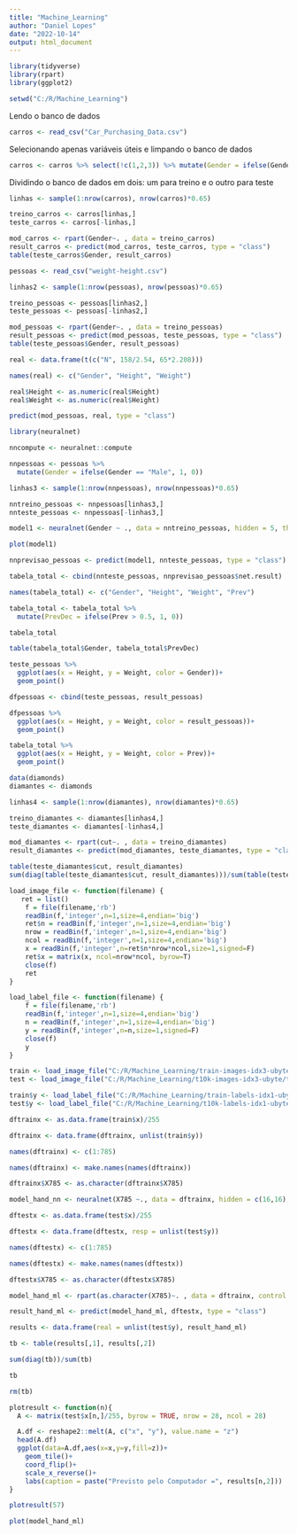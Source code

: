 ---
title: "Machine_Learning"
author: "Daniel Lopes"
date: "2022-10-14"
output: html_document
---

```{r}
library(tidyverse)
library(rpart)
library(ggplot2)
```

```{r}
setwd("C:/R/Machine_Learning")
```

Lendo o banco de dados
```{r}
carros <- read_csv("Car_Purchasing_Data.csv")
```

Selecionando apenas variáveis úteis e limpando o banco de dados
```{r}
carros <- carros %>% select(!c(1,2,3)) %>% mutate(Gender = ifelse(Gender == 0, "M", "F"))

```

Dividindo o banco de dados em dois: um para treino e o outro para teste
```{r}
linhas <- sample(1:nrow(carros), nrow(carros)*0.65)

treino_carros <- carros[linhas,]
teste_carros <- carros[-linhas,]
```

```{r}
mod_carros <- rpart(Gender~. , data = treino_carros)
result_carros <- predict(mod_carros, teste_carros, type = "class") 
table(teste_carros$Gender, result_carros)
```

```{r}
pessoas <- read_csv("weight-height.csv")
```

```{r}
linhas2 <- sample(1:nrow(pessoas), nrow(pessoas)*0.65)

treino_pessoas <- pessoas[linhas2,]
teste_pessoas <- pessoas[-linhas2,]
```


```{r}
mod_pessoas <- rpart(Gender~. , data = treino_pessoas)
result_pessoas <- predict(mod_pessoas, teste_pessoas, type = "class")
table(teste_pessoas$Gender, result_pessoas)
```

```{r}
real <- data.frame(t(c("N", 158/2.54, 65*2.208)))

names(real) <- c("Gender", "Height", "Weight")

real$Height <- as.numeric(real$Height) 
real$Weight <- as.numeric(real$Height)

predict(mod_pessoas, real, type = "class")
```

```{r}
library(neuralnet)

nncompute <- neuralnet::compute
```

```{r}
nnpessoas <- pessoas %>% 
  mutate(Gender = ifelse(Gender == "Male", 1, 0))
```

```{r}
linhas3 <- sample(1:nrow(nnpessoas), nrow(nnpessoas)*0.65)

nntreino_pessoas <- nnpessoas[linhas3,]
nnteste_pessoas <- nnpessoas[-linhas3,]
```

```{r}
model1 <- neuralnet(Gender ~ ., data = nntreino_pessoas, hidden = 5, threshold = 0.05)
```

```{r}
plot(model1)
```

```{r}
nnprevisao_pessoas <- predict(model1, nnteste_pessoas, type = "class")
```

```{r}
tabela_total <- cbind(nnteste_pessoas, nnprevisao_pessoas$net.result)

names(tabela_total) <- c("Gender", "Height", "Weight", "Prev")

tabela_total <- tabela_total %>% 
  mutate(PrevDec = ifelse(Prev > 0.5, 1, 0))

tabela_total

table(tabela_total$Gender, tabela_total$PrevDec)

```

```{r}
teste_pessoas %>% 
  ggplot(aes(x = Height, y = Weight, color = Gender))+
  geom_point()

dfpessoas <- cbind(teste_pessoas, result_pessoas)

dfpessoas %>% 
  ggplot(aes(x = Height, y = Weight, color = result_pessoas))+
  geom_point()

tabela_total %>% 
  ggplot(aes(x = Height, y = Weight, color = Prev))+
  geom_point()
```

```{r}
data(diamonds)
diamantes <- diamonds 
```

```{r}
linhas4 <- sample(1:nrow(diamantes), nrow(diamantes)*0.65)

treino_diamantes <- diamantes[linhas4,]
teste_diamantes <- diamantes[-linhas4,]
```


```{r}
mod_diamantes <- rpart(cut~. , data = treino_diamantes)
result_diamantes <- predict(mod_diamantes, teste_diamantes, type = "class") 

table(teste_diamantes$cut, result_diamantes)
sum(diag(table(teste_diamantes$cut, result_diamantes)))/sum(table(teste_diamantes$cut, result_diamantes))
```

```{r}
load_image_file <- function(filename) {
   ret = list()
    f = file(filename,'rb')
    readBin(f,'integer',n=1,size=4,endian='big')
    ret$n = readBin(f,'integer',n=1,size=4,endian='big')
    nrow = readBin(f,'integer',n=1,size=4,endian='big')
    ncol = readBin(f,'integer',n=1,size=4,endian='big')
    x = readBin(f,'integer',n=ret$n*nrow*ncol,size=1,signed=F)
    ret$x = matrix(x, ncol=nrow*ncol, byrow=T)
    close(f)
    ret
}

load_label_file <- function(filename) {
    f = file(filename,'rb')
    readBin(f,'integer',n=1,size=4,endian='big')
    n = readBin(f,'integer',n=1,size=4,endian='big')
    y = readBin(f,'integer',n=n,size=1,signed=F)
    close(f)
    y
}

train <- load_image_file("C:/R/Machine_Learning/train-images-idx3-ubyte/train-images.idx3-ubyte")
test <- load_image_file("C:/R/Machine_Learning/t10k-images-idx3-ubyte/t10k-images.idx3-ubyte")

train$y <- load_label_file("C:/R/Machine_Learning/train-labels-idx1-ubyte/train-labels.idx1-ubyte")
test$y <- load_label_file("C:/R/Machine_Learning/t10k-labels-idx1-ubyte/t10k-labels.idx1-ubyte")  
```

```{r}
dftrainx <- as.data.frame(train$x)/255

dftrainx <- data.frame(dftrainx, unlist(train$y))

names(dftrainx) <- c(1:785)

names(dftrainx) <- make.names(names(dftrainx))

dftrainx$X785 <- as.character(dftrainx$X785)

```

```{r}
model_hand_nn <- neuralnet(X785 ~., data = dftrainx, hidden = c(16,16), threshold = 1)
```

```{r}
dftestx <- as.data.frame(test$x)/255

dftestx <- data.frame(dftestx, resp = unlist(test$y))

names(dftestx) <- c(1:785)

names(dftestx) <- make.names(names(dftestx))

dftestx$X785 <- as.character(dftestx$X785)

```

```{r}
model_hand_ml <- rpart(as.character(X785)~. , data = dftrainx, control = rpart.control(minsplit = 10))
```

```{r}
result_hand_ml <- predict(model_hand_ml, dftestx, type = "class") 
```

```{r}
results <- data.frame(real = unlist(test$y), result_hand_ml)

tb <- table(results[,1], results[,2])

sum(diag(tb))/sum(tb)

tb

rm(tb)

```

```{r}
plotresult <- function(n){
  A <- matrix(test$x[n,]/255, byrow = TRUE, nrow = 28, ncol = 28)

  A.df <- reshape2::melt(A, c("x", "y"), value.name = "z")
  head(A.df)
  ggplot(data=A.df,aes(x=x,y=y,fill=z))+
    geom_tile()+
    coord_flip()+
    scale_x_reverse()+
    labs(caption = paste("Previsto pelo Computador =", results[n,2]))
}


```


```{r}
plotresult(57)
```

```{r}
plot(model_hand_ml)
```







